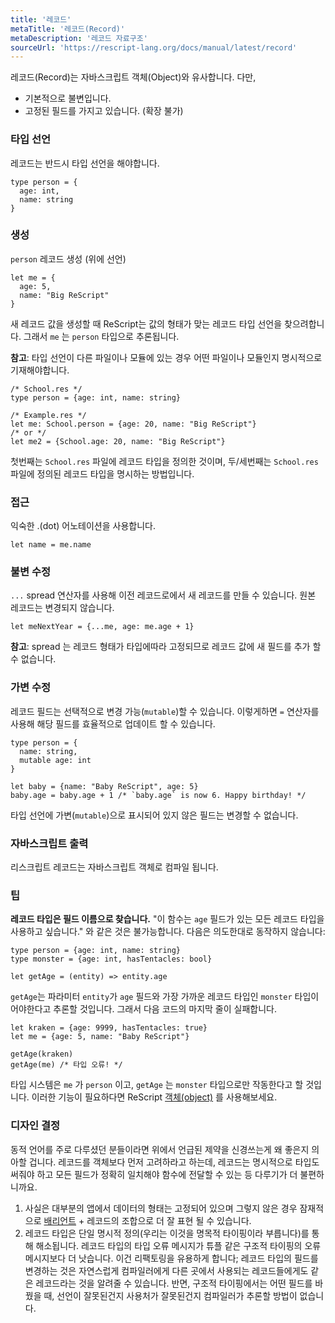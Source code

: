 ```yaml
---
title: '레코드'
metaTitle: '레코드(Record)'
metaDescription: '레코드 자료구조'
sourceUrl: 'https://rescript-lang.org/docs/manual/latest/record'
---
```


레코드(Record)는 자바스크립트 객체(Object)와 유사합니다. 다만,

- 기본적으로 불변입니다.
- 고정된 필드를 가지고 있습니다. (확장 불가)

### 타입 선언

레코드는 반드시 타입 선언을 해야합니다.

```reason
type person = {
  age: int,
  name: string
}
```

### 생성

`person` 레코드 생성 (위에 선언)

```reason
let me = {
  age: 5,
  name: "Big ReScript"
}
```

새 레코드 값을 생성할 때 ReScript는 값의 형태가 맞는 레코드 타입 선언을 찾으려합니다. 그래서 `me` 는 `person` 타입으로 추론됩니다.

**참고**: 타입 선언이 다른 파일이나 모듈에 있는 경우 어떤 파일이나 모듈인지 명시적으로 기재해야합니다.

```reason
/* School.res */
type person = {age: int, name: string}

/* Example.res */
let me: School.person = {age: 20, name: "Big ReScript"}
/* or */
let me2 = {School.age: 20, name: "Big ReScript"}
```

첫번째는 `School.res` 파일에 레코드 타입을 정의한 것이며, 두/세번째는 `School.res` 파일에 정의된 레코드 타입을 명시하는 방법입니다.

### 접근

익숙한 .(dot) 어노테이션을 사용합니다.

```reason
let name = me.name
```

### 불변 수정

`...` spread 연산자를 사용해 이전 레코드로에서 새 레코드를 만들 수 있습니다. 원본 레코드는 변경되지 않습니다.

```reason
let meNextYear = {...me, age: me.age + 1}
```

**참고**: spread 는 레코드 형태가 타입에따라 고정되므로 레코드 값에 새 필드를 추가 할 수 없습니다.

### 가변 수정

레코드 필드는 선택적으로 변경 가능(`mutable`)할 수 있습니다. 이렇게하면 `=` 연산자를 사용해 해당 필드를 효율적으로 업데이트 할 수 있습니다.

```reason
type person = {
  name: string,
  mutable age: int
}

let baby = {name: "Baby ReScript", age: 5}
baby.age = baby.age + 1 /* `baby.age` is now 6. Happy birthday! */
```

타입 선언에 가변(`mutable`)으로 표시되어 있지 않은 필드는 변경할 수 없습니다.

### 자바스크립트 출력

리스크립트 레코드는 자바스크립트 객체로 컴파일 됩니다.

### 팁

**레코드 타입은 필드 이름으로 찾습니다.** "이 함수는 `age` 필드가 있는 모든 레코드 타입을 사용하고 싶습니다." 와 같은 것은 불가능합니다. 다음은 의도한대로 동작하지 않습니다:

```reason
type person = {age: int, name: string}
type monster = {age: int, hasTentacles: bool}

let getAge = (entity) => entity.age
```

`getAge`는 파라미터 `entity`가 `age` 필드와 가장 가까운 레코드 타입인 `monster` 타입이어야한다고 추론할 것입니다. 그래서 다음 코드의 마지막 줄이 실패합니다.

```reason
let kraken = {age: 9999, hasTentacles: true}
let me = {age: 5, name: "Baby ReScript"}

getAge(kraken)
getAge(me) /* 타입 오류! */
```

타입 시스템은 `me` 가 `person` 이고, `getAge` 는 `monster` 타입으로만 작동한다고 할 것입니다. 이러한 기능이 필요하다면 ReScript [객체(object)](07-Object) 를 사용해보세요.

### 디자인 결정

동적 언어를 주로 다루셨던 분들이라면 위에서 언급된 제약을 신경쓰는게 왜 좋은지 의아할 겁니다.
레코드를 객체보다 먼저 고려하라고 하는데, 레코드는 명시적으로 타입도 써줘야 하고 모든 필드가 정확히 일치해야 함수에 전달할 수 있는 등 다루기가 더 불편하니까요.

1. 사실은 대부분의 앱에서 데이터의 형태는 고정되어 있으며 그렇지 않은 경우 잠재적으로 [배리언트](08-Variant) + 레코드의 조합으로 더 잘 표현 될 수 있습니다.
2. 레코드 타입은 단일 명시적 정의(우리는 이것을 명목적 타이핑이라 부릅니다)를 통해 해소됩니다. 레코드 타입의 타입 오류 메시지가 튜플 같은 구조적 타이핑의 오류메시지보다 더 낫습니다. 이건 리팩토링을 유용하게 합니다; 레코드 타입의 필드를 변경하는 것은 자연스럽게 컴파일러에게 다른 곳에서 사용되는 레코드들에게도 같은 레코드라는 것을 알려줄 수 있습니다. 반면, 구조적 타이핑에서는 어떤 필드를 바꿨을 때, 선언이 잘못된건지 사용처가 잘못된건지 컴파일러가 추론할 방법이 없습니다.
